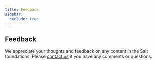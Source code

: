 ```yaml
---
title: Feedback
sidebar:
  exclude: true
---
```


## Feedback

We appreciate your thoughts and feedback on any content in the Salt foundations. Please [contact us](/salt/support-and-contributions/index) if you have any comments or questions.

